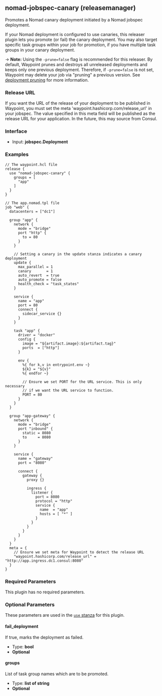 ## nomad-jobspec-canary (releasemanager)

Promotes a Nomad canary deployment initiated by a Nomad jobspec deployment.

If your Nomad deployment is configured to use canaries, this releaser plugin lets
you promote (or fail) the canary deployment. You may also target specific task
groups within your job for promotion, if you have multiple task groups in your canary
deployment.

-> **Note:** Using the `-prune=false` flag is recommended for this releaser. By default,
Waypoint prunes and destroys all unreleased deployments and keeps only one previous
deployment. Therefore, if `-prune=false` is not set, Waypoint may delete
your job via "pruning" a previous version. See [deployment pruning](/waypoint/docs/lifecycle/release#deployment-pruning)
for more information.

### Release URL

If you want the URL of the release of your deployment to be published in Waypoint,
you must set the meta 'waypoint.hashicorp.com/release_url' in your jobspec. The
value specified in this meta field will be published as the release URL for your
application. In the future, this may source from Consul.

### Interface

- Input: **jobspec.Deployment**

### Examples

```hcl
// The waypoint.hcl file
release {
  use "nomad-jobspec-canary" {
    groups = [
      "app"
    ]
  }
}

// The app.nomad.tpl file
job "web" {
  datacenters = ["dc1"]

  group "app" {
    network {
      mode = "bridge"
      port "http" {
        to = 80
      }
    }

    // Setting a canary in the update stanza indicates a canary deployment
    update {
      max_parallel = 1
      canary       = 1
      auto_revert  = true
      auto_promote = false
      health_check = "task_states"
    }

    service {
      name = "app"
      port = 80
      connect {
        sidecar_service {}
      }
    }

    task "app" {
      driver = "docker"
      config {
        image = "${artifact.image}:${artifact.tag}"
        ports  = ["http"]
      }

      env {
        %{ for k,v in entrypoint.env ~}
        ${k} = "${v}"
        %{ endfor ~}

        // Ensure we set PORT for the URL service. This is only necessary
        // if we want the URL service to function.
        PORT = 80
      }
    }
  }

  group "app-gateway" {
    network {
      mode = "bridge"
      port "inbound" {
        static = 8080
        to     = 8080
      }
    }

    service {
      name = "gateway"
      port = "8080"

      connect {
        gateway {
          proxy {}

          ingress {
            listener {
              port = 8080
              protocol = "http"
              service {
                name  = "app"
                hosts = [ "*" ]
              }
            }
          }
        }
      }
    }
  }
  meta = {
    // Ensure we set meta for Waypoint to detect the release URL
    "waypoint.hashicorp.com/release_url" = "http://app.ingress.dc1.consul:8080"
  }
}
```

### Required Parameters

This plugin has no required parameters.

### Optional Parameters

These parameters are used in the [`use` stanza](/waypoint/docs/waypoint-hcl/use) for this plugin.

#### fail_deployment

If true, marks the deployment as failed.

- Type: **bool**
- **Optional**

#### groups

List of task group names which are to be promoted.

- Type: **list of string**
- **Optional**
